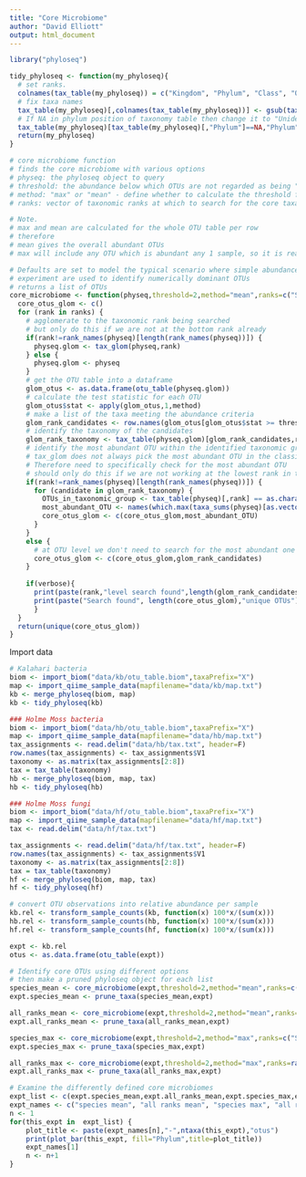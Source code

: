 ```yaml
---
title: "Core Microbiome"
author: "David Elliott"
output: html_document
---
```


```r

library("phyloseq")

tidy_phyloseq <- function(my_phyloseq){
  # set ranks. 
  colnames(tax_table(my_phyloseq)) = c("Kingdom", "Phylum", "Class", "Order", "Family", "Genus", "Species")
  # fix taxa names
  tax_table(my_phyloseq)[,colnames(tax_table(my_phyloseq))] <- gsub(tax_table(my_phyloseq)[,colnames(tax_table(my_phyloseq))],pattern="[a-z]__",replacement="")
  # If NA in phylum position of taxonomy table then change it to "Unidentified"
  tax_table(my_phyloseq)[tax_table(my_phyloseq)[,"Phylum"]==NA,"Phylum"] <- "Unidentified"
  return(my_phyloseq)
}

# core microbiome function
# finds the core microbiome with various options
# physeq: the phyloseq object to query
# threshold: the abundance below which OTUs are not regarded as being "core taxa"
# method: "max" or "mean" - define whether to calculate the threshold for the max or mean
# ranks: vector of taxonomic ranks at which to search for the core taxa

# Note.
# max and mean are calculated for the whole OTU table per row
# therefore
# mean gives the overall abundant OTUs
# max will include any OTU which is abundant any 1 sample, so it is really like a sample-wise search

# Defaults are set to model the typical scenario where simple abundance across the whole
# experiment are used to identify numerically dominant OTUs
# returns a list of OTUs
core_microbiome <- function(physeq,threshold=2,method="mean",ranks=c("Species"),verbose=TRUE){
  core_otus_glom <- c()
  for (rank in ranks) {
    # agglomerate to the taxonomic rank being searched
    # but only do this if we are not at the bottom rank already
    if(rank!=rank_names(physeq)[length(rank_names(physeq))]) {
      physeq.glom <- tax_glom(physeq,rank)
    } else {
      physeq.glom <- physeq
    }
    # get the OTU table into a dataframe
    glom_otus <- as.data.frame(otu_table(physeq.glom))
    # calculate the test statistic for each OTU
    glom_otus$stat <- apply(glom_otus,1,method)
    # make a list of the taxa meeting the abundance criteria
    glom_rank_candidates <- row.names(glom_otus[glom_otus$stat >= threshold,])
    # identify the taxonomy of the candidates
    glom_rank_taxonomy <- tax_table(physeq.glom)[glom_rank_candidates,rank]
    # identify the most abundant OTU within the identified taxonomic group, and add it to the list
    # tax_glom does not always pick the most abundant OTU in the classification
    # Therefore need to specifically check for the most abundant OTU 
    # should only do this if we are not working at the lowest rank in the phyloseq object
    if(rank!=rank_names(physeq)[length(rank_names(physeq))]) {
      for (candidate in glom_rank_taxonomy) {
        OTUs_in_taxonomic_group <- tax_table(physeq)[,rank] == as.character(candidate)
        most_abundant_OTU <- names(which.max(taxa_sums(physeq)[as.vector(OTUs_in_taxonomic_group)]))
        core_otus_glom <- c(core_otus_glom,most_abundant_OTU)
      }
    } 
    else {
      # at OTU level we don't need to search for the most abundant one - we want them all
      core_otus_glom <- c(core_otus_glom,glom_rank_candidates)  
    }
    
    if(verbose){
      print(paste(rank,"level search found",length(glom_rank_candidates),"taxa above",method,"abundance of",threshold))
      print(paste("Search found", length(core_otus_glom),"unique OTUs"))
      }
  }
  return(unique(core_otus_glom))
}

```

Import data
```r

# Kalahari bacteria
biom <- import_biom("data/kb/otu_table.biom",taxaPrefix="X")
map <- import_qiime_sample_data(mapfilename="data/kb/map.txt")
kb <- merge_phyloseq(biom, map)
kb <- tidy_phyloseq(kb)

### Holme Moss bacteria
biom <- import_biom("data/hb/otu_table.biom",taxaPrefix="X")
map <- import_qiime_sample_data(mapfilename="data/hb/map.txt")
tax_assignments <- read.delim("data/hb/tax.txt", header=F)
row.names(tax_assignments) <- tax_assignments$V1
taxonomy <- as.matrix(tax_assignments[2:8])
tax = tax_table(taxonomy)
hb <- merge_phyloseq(biom, map, tax)
hb <- tidy_phyloseq(hb)

### Holme Moss fungi
biom <- import_biom("data/hf/otu_table.biom",taxaPrefix="X")
map <- import_qiime_sample_data(mapfilename="data/hf/map.txt")
tax <- read.delim("data/hf/tax.txt")

tax_assignments <- read.delim("data/hf/tax.txt", header=F)
row.names(tax_assignments) <- tax_assignments$V1
taxonomy <- as.matrix(tax_assignments[2:8])
tax = tax_table(taxonomy)
hf <- merge_phyloseq(biom, map, tax)
hf <- tidy_phyloseq(hf)

# convert OTU observations into relative abundance per sample
kb.rel <- transform_sample_counts(kb, function(x) 100*x/(sum(x)))
hb.rel <- transform_sample_counts(hb, function(x) 100*x/(sum(x)))
hf.rel <- transform_sample_counts(hf, function(x) 100*x/(sum(x)))

```


```r
expt <- kb.rel
otus <- as.data.frame(otu_table(expt))

# Identify core OTUs using different options
# then make a pruned phyloseq object for each list
species_mean <- core_microbiome(expt,threshold=2,method="mean",ranks=c("Species"))
expt.species_mean <- prune_taxa(species_mean,expt)

all_ranks_mean <- core_microbiome(expt,threshold=2,method="mean",ranks=rank_names(expt))
expt.all_ranks_mean <- prune_taxa(all_ranks_mean,expt)

species_max <- core_microbiome(expt,threshold=2,method="max",ranks=c("Species"))
expt.species_max <- prune_taxa(species_max,expt)

all_ranks_max <- core_microbiome(expt,threshold=2,method="max",ranks=rank_names(expt))
expt.all_ranks_max <- prune_taxa(all_ranks_max,expt)

# Examine the differently defined core microbiomes
expt_list <- c(expt.species_mean,expt.all_ranks_mean,expt.species_max,expt.all_ranks_max)
expt_names <- c("species mean", "all ranks mean", "species max", "all ranks max")
n <- 1
for(this_expt in  expt_list) {
    plot_title <- paste(expt_names[n],"-",ntaxa(this_expt),"otus")
    print(plot_bar(this_expt, fill="Phylum",title=plot_title))
    expt_names[1]
    n <- n+1
}

```
